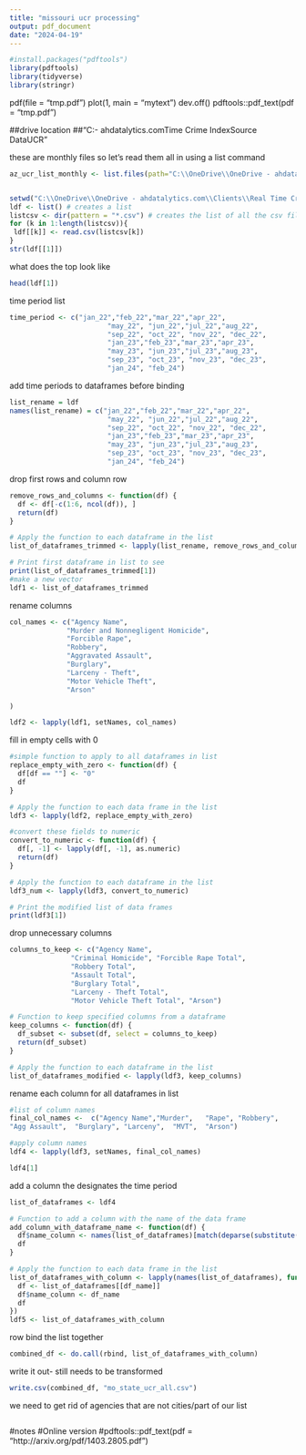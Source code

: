 ---
title: "missouri ucr processing"
output: pdf_document
date: "2024-04-19"
---
```{r}
#install.packages("pdftools")
library(pdftools)
library(tidyverse)
library(stringr)
```

pdf(file = "tmp.pdf")
plot(1, main = "mytext")
dev.off()
pdftools::pdf_text(pdf = "tmp.pdf")

##drive location
##"C:\OneDrive\OneDrive - ahdatalytics.com\Clients\Real Time Crime Index\Open Source Data\Arizona\State UCR"

these are monthly files so let's read them all in using a list command
```{r}
az_ucr_list_monthly <- list.files(path="C:\\OneDrive\\OneDrive - ahdatalytics.com\\Clients\\Real Time Crime Index\\Open Source Data\\Missouri\\State UCR")


setwd("C:\\OneDrive\\OneDrive - ahdatalytics.com\\Clients\\Real Time Crime Index\\Open Source Data\\Missouri\\State UCR")
ldf <- list() # creates a list
listcsv <- dir(pattern = "*.csv") # creates the list of all the csv files in the directory
for (k in 1:length(listcsv)){
 ldf[[k]] <- read.csv(listcsv[k])
}
str(ldf[[1]]) 
```
what does the top look like
```{r}
head(ldf[1])
```
time period list
```{r}
time_period <- c("jan_22","feb_22","mar_22","apr_22",
                        "may_22", "jun_22","jul_22","aug_22",
                        "sep_22", "oct_22", "nov_22", "dec_22",
                        "jan_23","feb_23","mar_23","apr_23",
                        "may_23", "jun_23","jul_23","aug_23",
                        "sep_23", "oct_23", "nov_23", "dec_23",
                        "jan_24", "feb_24")
```
add time periods to dataframes before binding
```{r}
list_rename = ldf
names(list_rename) = c("jan_22","feb_22","mar_22","apr_22",
                        "may_22", "jun_22","jul_22","aug_22",
                        "sep_22", "oct_22", "nov_22", "dec_22",
                        "jan_23","feb_23","mar_23","apr_23",
                        "may_23", "jun_23","jul_23","aug_23",
                        "sep_23", "oct_23", "nov_23", "dec_23",
                        "jan_24", "feb_24")
```
drop first rows and column row
```{r}
remove_rows_and_columns <- function(df) {
  df <- df[-c(1:6, ncol(df)), ]
  return(df)
}

# Apply the function to each dataframe in the list
list_of_dataframes_trimmed <- lapply(list_rename, remove_rows_and_columns)

# Print first dataframe in list to see
print(list_of_dataframes_trimmed[1])
#make a new vector
ldf1 <- list_of_dataframes_trimmed
```

rename columns
```{r}
col_names <- c("Agency Name", 
              "Murder and Nonnegligent Homicide",	
              "Forcible Rape",	
              "Robbery",	
              "Aggravated Assault",	
              "Burglary",	
              "Larceny - Theft",	
              "Motor Vehicle Theft",	
              "Arson"

)

ldf2 <- lapply(ldf1, setNames, col_names)

```
fill in empty cells with 0
```{r}
#simple function to apply to all dataframes in list
replace_empty_with_zero <- function(df) {
  df[df == ""] <- "0"
  df
}

# Apply the function to each data frame in the list
ldf3 <- lapply(ldf2, replace_empty_with_zero)

#convert these fields to numeric
convert_to_numeric <- function(df) {
  df[, -1] <- lapply(df[, -1], as.numeric)
  return(df)
}

# Apply the function to each dataframe in the list
ldf3_num <- lapply(ldf3, convert_to_numeric)

# Print the modified list of data frames
print(ldf3[1])

```

drop unnecessary columns
```{r}
columns_to_keep <- c("Agency Name", 
               "Criminal Homicide", "Forcible Rape Total", 
               "Robbery Total", 
               "Assault Total", 
               "Burglary Total", 
               "Larceny - Theft Total", 
               "Motor Vehicle Theft Total", "Arson")

# Function to keep specified columns from a dataframe
keep_columns <- function(df) {
  df_subset <- subset(df, select = columns_to_keep)
  return(df_subset)
}

# Apply the function to each dataframe in the list
list_of_dataframes_modified <- lapply(ldf3, keep_columns)
```


rename each column for all dataframes in list
```{r}
#list of column names
final_col_names <-  c("Agency Name","Murder",	"Rape",	"Robbery",
"Agg Assault",	"Burglary",	"Larceny",	"MVT",	"Arson")

#apply column names
ldf4 <- lapply(ldf3, setNames, final_col_names)

ldf4[1]
```
add a column the designates the time period
```{r}
list_of_dataframes <- ldf4

# Function to add a column with the name of the data frame
add_column_with_dataframe_name <- function(df) {
  df$name_column <- names(list_of_dataframes)[match(deparse(substitute(df)), names(list_of_dataframes))]
  df
}

# Apply the function to each data frame in the list
list_of_dataframes_with_column <- lapply(names(list_of_dataframes), function(df_name) {
  df <- list_of_dataframes[[df_name]]
  df$name_column <- df_name
  df
})
ldf5 <- list_of_dataframes_with_column
```
row bind the list together
```{r}
combined_df <- do.call(rbind, list_of_dataframes_with_column)

```
write it out- still needs to be transformed
```{r}
write.csv(combined_df, "mo_state_ucr_all.csv")


```
we need to get rid of agencies that are not cities/part of our list
```{r}

```




#notes
#Online version
#pdftools::pdf_text(pdf = "http://arxiv.org/pdf/1403.2805.pdf")
